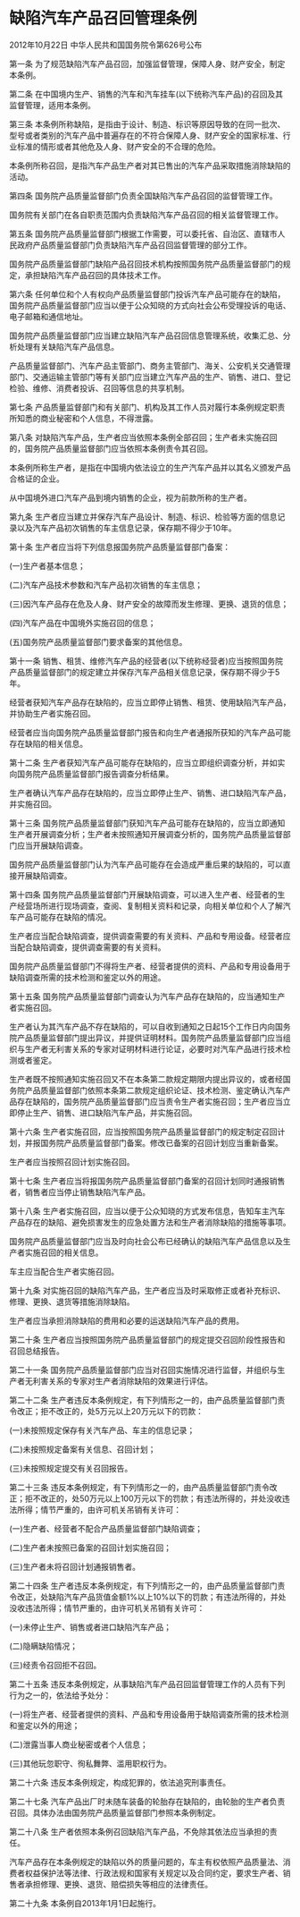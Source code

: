 # 缺陷汽车产品召回管理条例

2012年10月22日 中华人民共和国国务院令第626号公布

  

第一条 为了规范缺陷汽车产品召回，加强监督管理，保障人身、财产安全，制定本条例。

第二条 在中国境内生产、销售的汽车和汽车挂车(以下统称汽车产品)的召回及其监督管理，适用本条例。

第三条 本条例所称缺陷，是指由于设计、制造、标识等原因导致的在同一批次、型号或者类别的汽车产品中普遍存在的不符合保障人身、财产安全的国家标准、行业标准的情形或者其他危及人身、财产安全的不合理的危险。

本条例所称召回，是指汽车产品生产者对其已售出的汽车产品采取措施消除缺陷的活动。

第四条 国务院产品质量监督部门负责全国缺陷汽车产品召回的监督管理工作。

国务院有关部门在各自职责范围内负责缺陷汽车产品召回的相关监督管理工作。

第五条 国务院产品质量监督部门根据工作需要，可以委托省、自治区、直辖市人民政府产品质量监督部门负责缺陷汽车产品召回监督管理的部分工作。

国务院产品质量监督部门缺陷产品召回技术机构按照国务院产品质量监督部门的规定，承担缺陷汽车产品召回的具体技术工作。

第六条 任何单位和个人有权向产品质量监督部门投诉汽车产品可能存在的缺陷，国务院产品质量监督部门应当以便于公众知晓的方式向社会公布受理投诉的电话、电子邮箱和通信地址。

国务院产品质量监督部门应当建立缺陷汽车产品召回信息管理系统，收集汇总、分析处理有关缺陷汽车产品信息。

产品质量监督部门、汽车产品主管部门、商务主管部门、海关、公安机关交通管理部门、交通运输主管部门等有关部门应当建立汽车产品的生产、销售、进口、登记检验、维修、消费者投诉、召回等信息的共享机制。

第七条 产品质量监督部门和有关部门、机构及其工作人员对履行本条例规定职责所知悉的商业秘密和个人信息，不得泄露。

第八条 对缺陷汽车产品，生产者应当依照本条例全部召回；生产者未实施召回的，国务院产品质量监督部门应当依照本条例责令其召回。

本条例所称生产者，是指在中国境内依法设立的生产汽车产品并以其名义颁发产品合格证的企业。

从中国境外进口汽车产品到境内销售的企业，视为前款所称的生产者。

第九条 生产者应当建立并保存汽车产品设计、制造、标识、检验等方面的信息记录以及汽车产品初次销售的车主信息记录，保存期不得少于10年。

第十条 生产者应当将下列信息报国务院产品质量监督部门备案：

(一)生产者基本信息；

(二)汽车产品技术参数和汽车产品初次销售的车主信息；

(三)因汽车产品存在危及人身、财产安全的故障而发生修理、更换、退货的信息；

(四)汽车产品在中国境外实施召回的信息；

(五)国务院产品质量监督部门要求备案的其他信息。

第十一条 销售、租赁、维修汽车产品的经营者(以下统称经营者)应当按照国务院产品质量监督部门的规定建立并保存汽车产品相关信息记录，保存期不得少于5年。

经营者获知汽车产品存在缺陷的，应当立即停止销售、租赁、使用缺陷汽车产品，并协助生产者实施召回。

经营者应当向国务院产品质量监督部门报告和向生产者通报所获知的汽车产品可能存在缺陷的相关信息。

第十二条 生产者获知汽车产品可能存在缺陷的，应当立即组织调查分析，并如实向国务院产品质量监督部门报告调查分析结果。

生产者确认汽车产品存在缺陷的，应当立即停止生产、销售、进口缺陷汽车产品，并实施召回。

第十三条 国务院产品质量监督部门获知汽车产品可能存在缺陷的，应当立即通知生产者开展调查分析；生产者未按照通知开展调查分析的，国务院产品质量监督部门应当开展缺陷调查。

国务院产品质量监督部门认为汽车产品可能存在会造成严重后果的缺陷的，可以直接开展缺陷调查。

第十四条 国务院产品质量监督部门开展缺陷调查，可以进入生产者、经营者的生产经营场所进行现场调查，查阅、复制相关资料和记录，向相关单位和个人了解汽车产品可能存在缺陷的情况。

生产者应当配合缺陷调查，提供调查需要的有关资料、产品和专用设备。经营者应当配合缺陷调查，提供调查需要的有关资料。

国务院产品质量监督部门不得将生产者、经营者提供的资料、产品和专用设备用于缺陷调查所需的技术检测和鉴定以外的用途。

第十五条 国务院产品质量监督部门调查认为汽车产品存在缺陷的，应当通知生产者实施召回。

生产者认为其汽车产品不存在缺陷的，可以自收到通知之日起15个工作日内向国务院产品质量监督部门提出异议，并提供证明材料。国务院产品质量监督部门应当组织与生产者无利害关系的专家对证明材料进行论证，必要时对汽车产品进行技术检测或者鉴定。

生产者既不按照通知实施召回又不在本条第二款规定期限内提出异议的，或者经国务院产品质量监督部门依照本条第二款规定组织论证、技术检测、鉴定确认汽车产品存在缺陷的，国务院产品质量监督部门应当责令生产者实施召回；生产者应当立即停止生产、销售、进口缺陷汽车产品，并实施召回。

第十六条 生产者实施召回，应当按照国务院产品质量监督部门的规定制定召回计划，并报国务院产品质量监督部门备案。修改已备案的召回计划应当重新备案。

生产者应当按照召回计划实施召回。

第十七条 生产者应当将报国务院产品质量监督部门备案的召回计划同时通报销售者，销售者应当停止销售缺陷汽车产品。

第十八条 生产者实施召回，应当以便于公众知晓的方式发布信息，告知车主汽车产品存在的缺陷、避免损害发生的应急处置方法和生产者消除缺陷的措施等事项。

国务院产品质量监督部门应当及时向社会公布已经确认的缺陷汽车产品信息以及生产者实施召回的相关信息。

车主应当配合生产者实施召回。

第十九条 对实施召回的缺陷汽车产品，生产者应当及时采取修正或者补充标识、修理、更换、退货等措施消除缺陷。

生产者应当承担消除缺陷的费用和必要的运送缺陷汽车产品的费用。

第二十条 生产者应当按照国务院产品质量监督部门的规定提交召回阶段性报告和召回总结报告。

第二十一条 国务院产品质量监督部门应当对召回实施情况进行监督，并组织与生产者无利害关系的专家对生产者消除缺陷的效果进行评估。

第二十二条 生产者违反本条例规定，有下列情形之一的，由产品质量监督部门责令改正；拒不改正的，处5万元以上20万元以下的罚款：

(一)未按照规定保存有关汽车产品、车主的信息记录；

(二)未按照规定备案有关信息、召回计划；

(三)未按照规定提交有关召回报告。

第二十三条 违反本条例规定，有下列情形之一的，由产品质量监督部门责令改正；拒不改正的，处50万元以上100万元以下的罚款；有违法所得的，并处没收违法所得；情节严重的，由许可机关吊销有关许可：

(一)生产者、经营者不配合产品质量监督部门缺陷调查；

(二)生产者未按照已备案的召回计划实施召回；

(三)生产者未将召回计划通报销售者。

第二十四条 生产者违反本条例规定，有下列情形之一的，由产品质量监督部门责令改正，处缺陷汽车产品货值金额1%以上10%以下的罚款；有违法所得的，并处没收违法所得；情节严重的，由许可机关吊销有关许可：

(一)未停止生产、销售或者进口缺陷汽车产品；

(二)隐瞒缺陷情况；

(三)经责令召回拒不召回。

第二十五条 违反本条例规定，从事缺陷汽车产品召回监督管理工作的人员有下列行为之一的，依法给予处分：

(一)将生产者、经营者提供的资料、产品和专用设备用于缺陷调查所需的技术检测和鉴定以外的用途；

(二)泄露当事人商业秘密或者个人信息；

(三)其他玩忽职守、徇私舞弊、滥用职权行为。

第二十六条 违反本条例规定，构成犯罪的，依法追究刑事责任。

第二十七条 汽车产品出厂时未随车装备的轮胎存在缺陷的，由轮胎的生产者负责召回。具体办法由国务院产品质量监督部门参照本条例制定。

第二十八条 生产者依照本条例召回缺陷汽车产品，不免除其依法应当承担的责任。

汽车产品存在本条例规定的缺陷以外的质量问题的，车主有权依照产品质量法、消费者权益保护法等法律、行政法规和国家有关规定以及合同约定，要求生产者、销售者承担修理、更换、退货、赔偿损失等相应的法律责任。

第二十九条 本条例自2013年1月1日起施行。